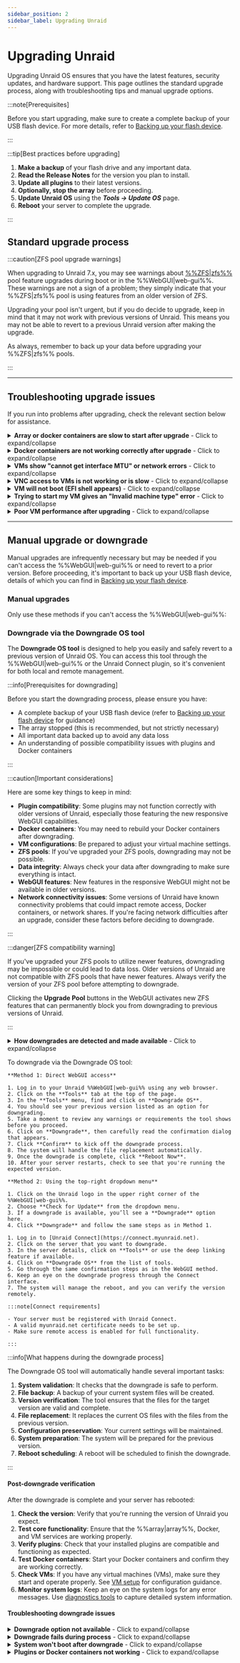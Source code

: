 ```yaml
---
sidebar_position: 2
sidebar_label: Upgrading Unraid
---
```



# Upgrading Unraid

Upgrading Unraid OS ensures that you have the latest features, security updates, and hardware support. This page outlines the standard upgrade process, along with troubleshooting tips and manual upgrade options.

:::note[Prerequisites]

Before you start upgrading, make sure to create a complete backup of your USB flash device. For more details, refer to [Backing up your flash device](../maintain-and-update/changing-the-flash-device.mdx#backing-up-your-flash-device).

:::

:::tip[Best practices before upgrading]

1. **Make a backup** of your flash drive and any important data.
2. **Read the Release Notes** for the version you plan to install.
3. **Update all plugins** to their latest versions.
4. **Optionally, stop the array** before proceeding.
5. **Update Unraid OS** using the ***Tools → Update OS*** page.
6. **Reboot** your server to complete the upgrade.

:::

## Standard upgrade process

<Tabs>
  <TabItem value="Modern (2025)" label="Unraid 7.x and later" default>
    <UpgradeModern />
  </TabItem>

  <TabItem value="Legacy (6.11 to 6.12)" label="Unraid 6.11 to 6.12">
    <UpgradeLegacy611612 />
  </TabItem>
</Tabs>

:::caution[ZFS pool upgrade warnings]

When upgrading to Unraid 7.x, you may see warnings about [%%ZFS|zfs%%](../../advanced-configurations/optimize-storage/zfs-storage.mdx) pool feature upgrades during boot or in the %%WebGUI|web-gui%%. These warnings are not a sign of a problem; they simply indicate that your %%ZFS|zfs%% pool is using features from an older version of ZFS.

Upgrading your pool isn't urgent, but if you do decide to upgrade, keep in mind that it may not work with previous versions of Unraid. This means you may not be able to revert to a previous Unraid version after making the upgrade.

As always, remember to back up your data before upgrading your %%ZFS|zfs%% pools.

:::

---

## Troubleshooting upgrade issues

If you run into problems after upgrading, check the relevant section below for assistance.

<details>
  <summary><strong>Array or docker containers are slow to start after upgrade</strong> - Click to expand/collapse</summary>

  A one-time migration may be necessary for Docker containers after certain upgrades. This process can take time, especially if you have many images. Be patient during this process; performance should normalize after the initial start.

</details>

<details>
  <summary><strong>Docker containers are not working correctly after upgrade</strong> - Click to expand/collapse</summary>

  If you encounter errors like *"layers from manifest don't match image configuration,"* you may need to rebuild your Docker image file. Here’s how:

  1. Go to ***Settings → Docker*** and stop the Docker service.
  2. Check the box to delete the Docker image and click the delete button.
  3. Restart Docker to recreate the image.
  4. Navigate to the **Apps** tab, **Previous Apps** and check off what you wish to reinstall and click **"Install xx Applications"**.

</details>

<details>
  <summary><strong>VMs show "cannot get interface MTU" or network errors</strong> - Click to expand/collapse</summary>

  If you've used a custom bridge name for %%VM|vm%% networking, update all %%VMs|vm%% to use the default `br0` bridge by following these steps:

  1. Go to the **VMs** tab and edit each %%VM|vm%% (make sure to enable **Advanced View**).
  2. Set the network bridge to `br0` and click **Apply**.
  3. Navigate to ***Settings → VM Manager*** (in **Advanced View**) and set the default bridge to `br0`.

</details>

<details>
  <summary><strong>VNC access to VMs is not working or is slow</strong> - Click to expand/collapse</summary>

  For older %%VMs|vm%%, you may need to update the %%VNC|vnc-session%% video driver:

  1. Edit the %%VM|vm%% from the **VMs** tab (select **Advanced View**).
  2. Set the **%%VNC|vnc-session%% Video Driver** to **QXL** (recommended). Try **Cirrus** or **vmvga** if you have limited success with QXL.
  3. Click **Apply** to save the changes.

</details>

<details>
  <summary><strong>VM will not boot (EFI shell appears)</strong> - Click to expand/collapse</summary>

  If you have %%OVMF|ovmf%%-based %%VMs|vm%% created in older Unraid versions, you might encounter an EFI shell. You can boot the %%VM|vm%% by entering the following commands:

  1. Type `fs0:`.
  2. Then type `cd efi/boot`.
  3. Finally, type `bootx64.efi`.

  If `fs0:` doesn't work, you can try `fs1:` instead. If you continue to have issues, please visit the [Unraid forums](https://forums.unraid.net/) for assistance.

</details>

<details>
  <summary><strong>Trying to start my VM gives an "Invalid machine type" error</strong> - Click to expand/collapse</summary>

  To resolve this, edit the %%VM|vm%% in the %%WebGUI|web-gui%% and click **Apply** without making any changes. This action will update the machine type to the latest supported version.

</details>

<details>
  <summary><strong>Poor VM performance after upgrading</strong> - Click to expand/collapse</summary>

  If your %%VM|vm%% is slow after an upgrade, go to the %%VM|vm%% settings (in **Advanced View**) and update the **Machine** type version to the latest revision (e.g., change from `i440fx-2.5` to `i440fx-2.7`). Make sure not to change the prefix (for example, don't switch from `i440fx` to `Q35`).

</details>

---

## Manual upgrade or downgrade

Manual upgrades are infrequently necessary but may be needed if you can't access the %%WebGUI|web-gui%% or need to revert to a prior version. Before proceeding, it's important to back up your USB flash device, details of which you can find in [Backing up your flash device](../maintain-and-update/changing-the-flash-device.mdx#backing-up-your-flash-device).

### Manual upgrades

Only use these methods if you can't access the %%WebGUI|web-gui%%:

<Tabs>
  <TabItem value="Simplest method" label="Simplest method">
    <ManualDowngradeSimplest />
  </TabItem>

  <TabItem value="Command line method" label="Command line method">
    <ManualDowngradeCommandLine />
  </TabItem>
</Tabs>

### Downgrade via the Downgrade OS tool

The **Downgrade OS tool** is designed to help you easily and safely revert to a previous version of Unraid OS. You can access this tool through the %%WebGUI|web-gui%% or the Unraid Connect plugin, so it's convenient for both local and remote management.

:::info[Prerequisites for downgrading]

Before you start the downgrading process, please ensure you have:

- A complete backup of your USB flash device (refer to [Backing up your flash device](../maintain-and-update/changing-the-flash-device.mdx#backing-up-your-flash-device) for guidance)
- The array stopped (this is recommended, but not strictly necessary)
- All important data backed up to avoid any data loss
- An understanding of possible compatibility issues with plugins and Docker containers

:::

:::caution[Important considerations]

Here are some key things to keep in mind:

- **Plugin compatibility**: Some plugins may not function correctly with older versions of Unraid, especially those featuring the new responsive WebGUI capabilities.
- **Docker containers**: You may need to rebuild your Docker containers after downgrading.
- **VM configurations**: Be prepared to adjust your virtual machine settings.
- **ZFS pools**: If you've upgraded your ZFS pools, downgrading may not be possible.
- **Data integrity**: Always check your data after downgrading to make sure everything is intact.
- **WebGUI features**: New features in the responsive WebGUI might not be available in older versions.
- **Network connectivity issues**: Some versions of Unraid have known connectivity problems that could impact remote access, Docker containers, or network shares. If you're facing network difficulties after an upgrade, consider these factors before deciding to downgrade.

:::

:::danger[ZFS compatibility warning]

If you've upgraded your ZFS pools to utilize newer features, downgrading may be impossible or could lead to data loss. Older versions of Unraid are not compatible with ZFS pools that have newer features. Always verify the version of your ZFS pool before attempting to downgrade.

Clicking the **Upgrade Pool** buttons in the WebGUI activates new ZFS features that can permanently block you from downgrading to previous versions of Unraid.

:::

<details>
<summary><strong>How downgrades are detected and made available</strong> - Click to expand/collapse</summary>

The Downgrade OS tool helps you by automatically detecting available downgrade options based on several factors:

1. **Previous version tracking**: Unraid keeps a record of your last OS version on the USB flash device.
2. **Version compatibility**: Only previous versions that are compatible with your system will be suggested as downgrade options.
3. **System state validation**: The tool checks whether your current system state allows for a safe downgrade.
4. **File integrity verification**: It ensures that all the necessary files for the previous version are present and in good condition.

**When downgrades become available:**
- After a successful upgrade, your previous version is automatically saved.
- You'll see the downgrade option in ***Tools → Downgrade OS*** within minutes of completing an upgrade.
- The available downgrade options will stay until you perform another upgrade or choose to clean the system manually.

</details>

To downgrade via the Downgrade OS tool:

<Tabs>
  <TabItem value="webgui" label="Using the WebGUI" default>

    **Method 1: Direct WebGUI access**

    1. Log in to your Unraid %%WebGUI|web-gui%% using any web browser.
    2. Click on the **Tools** tab at the top of the page.
    3. In the **Tools** menu, find and click on **Downgrade OS**.
    4. You should see your previous version listed as an option for downgrading.
    5. Take a moment to review any warnings or requirements the tool shows before you proceed.
    6. Click on **Downgrade**, then carefully read the confirmation dialog that appears.
    7. Click **Confirm** to kick off the downgrade process.
    8. The system will handle the file replacement automatically.
    9. Once the downgrade is complete, click **Reboot Now**.
    10. After your server restarts, check to see that you're running the expected version.

    **Method 2: Using the top-right dropdown menu**

    1. Click on the Unraid logo in the upper right corner of the %%WebGUI|web-gui%%.
    2. Choose **Check for Update** from the dropdown menu.
    3. If a downgrade is available, you’ll see a **Downgrade** option here.
    4. Click **Downgrade** and follow the same steps as in Method 1.

  </TabItem>

  <TabItem value="connect" label="Using Unraid Connect">

    1. Log in to [Unraid Connect](https://connect.myunraid.net).
    2. Click on the server that you want to downgrade.
    3. In the server details, click on **Tools** or use the deep linking feature if available.
    4. Click on **Downgrade OS** from the list of tools.
    5. Go through the same confirmation steps as in the WebGUI method.
    6. Keep an eye on the downgrade progress through the Connect interface.
    7. The system will manage the reboot, and you can verify the version remotely.

    :::note[Connect requirements]

    - Your server must be registered with Unraid Connect.
    - A valid myunraid.net certificate needs to be set up.
    - Make sure remote access is enabled for full functionality.

    :::

  </TabItem>
</Tabs>

:::info[What happens during the downgrade process]

The Downgrade OS tool will automatically handle several important tasks:

1. **System validation**: It checks that the downgrade is safe to perform.
2. **File backup**: A backup of your current system files will be created.
3. **Version verification**: The tool ensures that the files for the target version are valid and complete.
4. **File replacement**: It replaces the current OS files with the files from the previous version.
5. **Configuration preservation**: Your current settings will be maintained.
6. **System preparation**: The system will be prepared for the previous version.
7. **Reboot scheduling**: A reboot will be scheduled to finish the downgrade.

:::

#### Post-downgrade verification

After the downgrade is complete and your server has rebooted:

1. **Check the version**: Verify that you're running the version of Unraid you expect.
2. **Test core functionality**: Ensure that the %%array|array%%, Docker, and VM services are working properly.
3. **Verify plugins**: Check that your installed plugins are compatible and functioning as expected.
4. **Test Docker containers**: Start your Docker containers and confirm they are working correctly.
5. **Check VMs**: If you have any virtual machines (VMs), make sure they start and operate properly. See [VM setup](../../using-unraid-to/create-virtual-machines/vm-setup.mdx) for configuration guidance.
6. **Monitor system logs**: Keep an eye on the system logs for any error messages. Use [diagnostics tools](../../troubleshooting/diagnostics/capture-diagnostics-and-logs.mdx) to capture detailed system information.

#### Troubleshooting downgrade issues

<details>
  <summary><strong>Downgrade option not available</strong> - Click to expand/collapse</summary>

  If you don’t see an option to downgrade:

  - **Check system history**: Make sure you've previously upgraded from a compatible version.
  - **Verify file integrity**: Previous version files might be corrupted or missing.
  - **Check compatibility**: The earlier version may not be compatible with your current hardware.
  - **Manual method**: If needed, follow the manual downgrade methods outlined on this page.

</details>

<details>
  <summary><strong>Downgrade fails during process</strong> - Click to expand/collapse</summary>

  If the downgrade process doesn't go as planned:

  1. **Don’t panic**: Your system should still work with the current version.
  2. **Check logs**: Take a look at the system logs to find specific error messages. Use [diagnostics tools](../../troubleshooting/diagnostics/capture-diagnostics-and-logs.mdx) for comprehensive log analysis.
  3. **Verify files**: Ensure that all required files for the target version are available.
  4. **Try the manual method**: If the tool doesn't work, consider using the manual downgrade methods.
  5. **Contact support**: If problems continue, reach out to Unraid support with your diagnostics.

</details>

<details>
  <summary><strong>System won't boot after downgrade</strong> - Click to expand/collapse</summary>

  If your system doesn’t boot after downgrading:

1. **Boot from USB**: Use another computer to access your USB flash device. See [boot troubleshooting](../../troubleshooting/common-issues/boot-and-startup-failures.mdx) for detailed recovery steps.
2. **Restore from backup**: Copy your backup files back to the USB device.
  3. **Check file integrity**: Make sure all system files are present and not damaged.
  4. **Try Safe Mode**: Boot into [Safe Mode](../../using-unraid-to/customize-your-experience/plugins.mdx#troubleshooting-with-safe-mode) for further troubleshooting.
  5. **Manual recovery**: If necessary, utilize the manual recovery methods.

</details>

<details>
  <summary><strong>Plugins or Docker containers not working</strong> - Click to expand/collapse</summary>

  After downgrading, some plugins or containers may not function properly:

- **Update plugins**: Look for plugin updates that work with the downgraded version. Check [Community Applications](../../using-unraid-to/run-docker-containers/community-applications.mdx) for compatible versions.
- **Rebuild Docker**: Delete and recreate your Docker image file. See [Docker troubleshooting](../../troubleshooting/common-issues/docker-troubleshooting.mdx#re-creating-the-docker-image-file) for detailed steps.
  - **Check dependencies**: Ensure that all necessary dependencies are available.
  - **Plugin compatibility**: Some plugins might not support earlier Unraid versions.
  - **Responsive WebGUI plugins**: Plugins designed for newer features may not operate correctly in older versions.
  - **Theme plugins**: Visual customization plugins may require updates or removal if they are incompatible.

</details>



